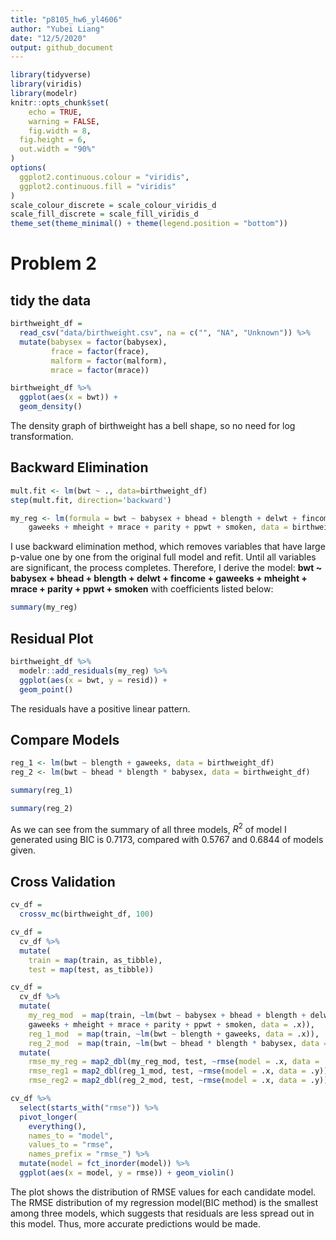 ```yaml
---
title: "p8105_hw6_yl4606"
author: "Yubei Liang"
date: "12/5/2020"
output: github_document
---
```


```r
library(tidyverse)
library(viridis)
library(modelr)
knitr::opts_chunk$set(
	echo = TRUE,
	warning = FALSE,
	fig.width = 8, 
  fig.height = 6,
  out.width = "90%"
)
options(
  ggplot2.continuous.colour = "viridis",
  ggplot2.continuous.fill = "viridis"
)
scale_colour_discrete = scale_colour_viridis_d
scale_fill_discrete = scale_fill_viridis_d
theme_set(theme_minimal() + theme(legend.position = "bottom"))
```

# Problem 2

## tidy the data
```r
birthweight_df = 
  read_csv("data/birthweight.csv", na = c("", "NA", "Unknown")) %>% 
  mutate(babysex = factor(babysex),
         frace = factor(frace),
         malform = factor(malform),
         mrace = factor(mrace))
```

```r
birthweight_df %>% 
  ggplot(aes(x = bwt)) +
  geom_density()
```
The density graph of birthweight has a bell shape, so no need for log transformation.

## Backward Elimination
```r
mult.fit <- lm(bwt ~ ., data=birthweight_df)
step(mult.fit, direction='backward')
```

```r
my_reg <- lm(formula = bwt ~ babysex + bhead + blength + delwt + fincome + 
    gaweeks + mheight + mrace + parity + ppwt + smoken, data = birthweight_df)
```

I use backward elimination method, which removes variables that have large p-value one by one from the original full model and refit. Until all variables are significant, the process completes. Therefore, I derive the model: **bwt ~ babysex + bhead + blength + delwt + fincome + gaweeks + mheight + mrace + parity + ppwt + smoken** with coefficients listed below: 

```r
summary(my_reg)
```

## Residual Plot

```r
birthweight_df %>% 
  modelr::add_residuals(my_reg) %>% 
  ggplot(aes(x = bwt, y = resid)) + 
  geom_point()
```
The residuals have a positive linear pattern.

## Compare Models 

```r
reg_1 <- lm(bwt ~ blength + gaweeks, data = birthweight_df) 
reg_2 <- lm(bwt ~ bhead * blength * babysex, data = birthweight_df)
```

```r
summary(reg_1)
```


```r
summary(reg_2)
```

As we can see from the summary of all three models, $R^2$ of model I generated using BIC is 0.7173, compared with 0.5767 and 0.6844 of models given. 

## Cross Validation

```r
cv_df = 
  crossv_mc(birthweight_df, 100) 

cv_df =
  cv_df %>% 
  mutate(
    train = map(train, as_tibble),
    test = map(test, as_tibble))

cv_df = 
  cv_df %>% 
  mutate(
    my_reg_mod  = map(train, ~lm(bwt ~ babysex + bhead + blength + delwt + fincome + 
    gaweeks + mheight + mrace + parity + ppwt + smoken, data = .x)),
    reg_1_mod  = map(train, ~lm(bwt ~ blength + gaweeks, data = .x)),
    reg_2_mod  = map(train, ~lm(bwt ~ bhead * blength * babysex, data = .x))) %>% 
  mutate(
    rmse_my_reg = map2_dbl(my_reg_mod, test, ~rmse(model = .x, data = .y)),
    rmse_reg1 = map2_dbl(reg_1_mod, test, ~rmse(model = .x, data = .y)),
    rmse_reg2 = map2_dbl(reg_2_mod, test, ~rmse(model = .x, data = .y)))

cv_df %>% 
  select(starts_with("rmse")) %>% 
  pivot_longer(
    everything(),
    names_to = "model", 
    values_to = "rmse",
    names_prefix = "rmse_") %>% 
  mutate(model = fct_inorder(model)) %>% 
  ggplot(aes(x = model, y = rmse)) + geom_violin()
```

The plot shows the distribution of RMSE values for each candidate model. The RMSE distribution of my regression model(BIC method) is the smallest among three models, which suggests that residuals are less spread out in this model. Thus, more accurate predictions would be made.

